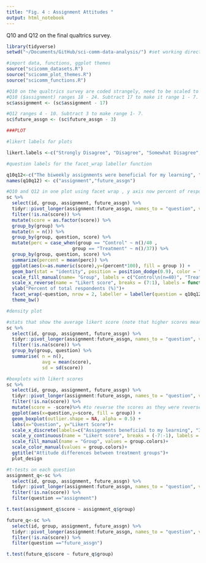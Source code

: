 ```yaml
---
title: "Fig. 4 : Assignment Attitudes "
output: html_notebook
---
```

Q10 and Q12 on the final qualtrics survey. 

```r
library(tidyverse)
setwd("~/Documents/GitHub/sci-comm-data-analysis/") #set working directory

#import data, functions, ggplot themes
source("scicomm_datasets.R")
source("scicomm_plot_themes.R")
source("scicomm_functions.R") 
```

```r
#Q10 on the qualtrics survey are coded strangely, need to be scaled to interpretable numbers.
#Q10 ($assignment) ranges 18 - 24. Subtract 17 to make it range 1 - 7. 
sc$assignment <- (sc$assignment - 17) 

#Q12 ranges 4 - 10. Subtract 3 to make range 1- 7. 
sc$future_assgn <- (sc$future_assgn - 3) 

###PLOT

#likert labels for plots 

likert.labels <-c("Strongly Disagree", "Disagree", "Somewhat Disagree", "Neither agree nor disagree", "Somewhat Agree", "Agree", "Strongly Agree" )

#question labels for the facet_wrap labeller function 

q10q12<-c("The biweekly assignments were beneficial for my learning", "I would like to have exercises that are similar to the biweekly assignments in other courses")
names(q10q12) <- c("assignment","future_assgn")

#Q10 and Q12 in one plot using facet wrap , y axis now percent of respondents
sc %>%
  select(id, group, assignment, future_assgn) %>%
  tidyr::pivot_longer(assignment:future_assgn, names_to = "question", values_to = "score") %>%
  filter(!is.na(score)) %>%
  mutate(score = as.factor(score)) %>%
  group_by(group) %>%
  mutate(n = n()) %>%
  group_by(group, question, score) %>%
  mutate(perc = case_when(group == "Control" ~ n()/40 ,
                        group == "Treatment" ~ n()/37)) %>%
  group_by(group, question, score) %>%
  summarize(percent = mean(perc)) %>%
  ggplot(aes(x=as.numeric(score),y=(percent*100), fill = group )) + 
  geom_bar(stat = "identity", position = position_dodge(0.9), color = "black")+ 
  scale_fill_manual(name= "Group", labels = c("Control\n(n=40)", "Treatment\n(n=37)"), values = c("grey", "skyblue2")) + 
  scale_x_reverse(name = "Likert score", breaks = (7:1), labels = function(x) str_wrap(likert.labels, width = 10))+ 
  ylab("Percent of total respondents (%)")+
  facet_wrap(~question, nrow = 2, labeller = labeller(question = q10q12)) + 
  theme_bw()

#density plot
```
```r
#stats that show the average likert score (note that higher scores mean less agreement the way it was coded)
sc %>%
  select(id, group, assignment, future_assgn) %>%
  tidyr::pivot_longer(assignment:future_assgn, names_to = "question", values_to = "score") %>%
  filter(!is.na(score)) %>%
  group_by(group, question) %>%
  summarise( n = n(), 
             avg = mean(score), 
             sd = sd(score)) 

#boxplots with likert scores
sc %>%
  select(id, group, assignment, future_assgn) %>%
  tidyr::pivot_longer(assignment:future_assgn, names_to = "question", values_to = "score") %>%
  filter(!is.na(score)) %>%
  mutate(score = -score)%>% #to reverse the scores as they were reverse coded
  ggplot(aes(x=question,y=score, fill = group)) + 
  geom_boxplot(outlier.shape = NA, alpha = 0.5) + 
  labs(x="Question", y="Likert Score")+
  scale_x_discrete(labels=c("Assignments beneficial to my learning", "I would like similar exercises"))+
  scale_y_continuous(name = "Likert score", breaks = (-7:-1), labels = function(x) str_wrap(likert.labels, width = 10)) +  #to label with agree/disagree scores
  scale_fill_manual(name = "Group", values = group.colors)+
  scale_color_manual(values = group.colors)+
  ggtitle("Attitude differences between treatment groups")+
  plot_design

#t-tests on each question
assignment_q<-sc %>%
  select(id, group, assignment, future_assgn) %>%
  tidyr::pivot_longer(assignment:future_assgn, names_to = "question", values_to = "score") %>%
  filter(!is.na(score)) %>%
  filter(question =="assignment")

t.test(assignment_q$score ~ assignment_q$group) 

future_q<-sc %>%
  select(id, group, assignment, future_assgn) %>%
  tidyr::pivot_longer(assignment:future_assgn, names_to = "question", values_to = "score") %>%
  filter(!is.na(score)) %>%
  filter(question =="future_assgn")

t.test(future_q$score ~ future_q$group)
```


